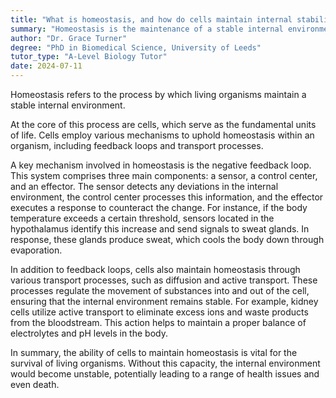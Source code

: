 ```yaml
---
title: "What is homeostasis, and how do cells maintain internal stability?"
summary: "Homeostasis is the maintenance of a stable internal environment in living organisms."
author: "Dr. Grace Turner"
degree: "PhD in Biomedical Science, University of Leeds"
tutor_type: "A-Level Biology Tutor"
date: 2024-07-11
---
```


Homeostasis refers to the process by which living organisms maintain a stable internal environment.

At the core of this process are cells, which serve as the fundamental units of life. Cells employ various mechanisms to uphold homeostasis within an organism, including feedback loops and transport processes.

A key mechanism involved in homeostasis is the negative feedback loop. This system comprises three main components: a sensor, a control center, and an effector. The sensor detects any deviations in the internal environment, the control center processes this information, and the effector executes a response to counteract the change. For instance, if the body temperature exceeds a certain threshold, sensors located in the hypothalamus identify this increase and send signals to sweat glands. In response, these glands produce sweat, which cools the body down through evaporation.

In addition to feedback loops, cells also maintain homeostasis through various transport processes, such as diffusion and active transport. These processes regulate the movement of substances into and out of the cell, ensuring that the internal environment remains stable. For example, kidney cells utilize active transport to eliminate excess ions and waste products from the bloodstream. This action helps to maintain a proper balance of electrolytes and pH levels in the body.

In summary, the ability of cells to maintain homeostasis is vital for the survival of living organisms. Without this capacity, the internal environment would become unstable, potentially leading to a range of health issues and even death.
    